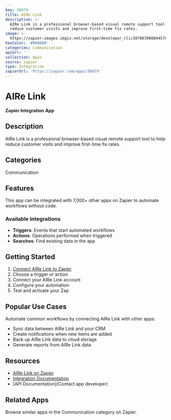 ```yaml
---
key: 36879
title: AIRe Link
description: >-
  AIRe Link is a professional browser-based visual remote support tool to help
  reduce customer visits and improve first-time fix rates.
image: >-
  https://zapier-images.imgix.net/storage/developer_cli/207803900844570545b68aa44502d5d5.png?auto=format%2Ccompress&ixlib=python-3.0.0&q=50
hexColor: '#000000'
categories: Communication
apiUrl: ''
collection: Apps
source: zapier
type: Integration
zapierUrl: 'https://zapier.com/apps/36879'
---
```

# AIRe Link

**Zapier Integration App**

## Description

AIRe Link is a professional browser-based visual remote support tool to help reduce customer visits and improve first-time fix rates.

## Categories

Communication

## Features

This app can be integrated with 7,000+ other apps on Zapier to automate workflows without code.

### Available Integrations

- **Triggers**: Events that start automated workflows
- **Actions**: Operations performed when triggered
- **Searches**: Find existing data in the app

## Getting Started

1. [Connect AIRe Link to Zapier](https://zapier.com/apps/36879)
2. Choose a trigger or action
3. Connect your AIRe Link account
4. Configure your automation
5. Test and activate your Zap

## Popular Use Cases

Automate common workflows by connecting AIRe Link with other apps:

- Sync data between AIRe Link and your CRM
- Create notifications when new items are added
- Back up AIRe Link data to cloud storage
- Generate reports from AIRe Link data

## Resources

- [AIRe Link on Zapier](https://zapier.com/apps/36879)
- [Integration Documentation](https://zapier.com/apps/36879/integrations)
- [API Documentation](Contact app developer)

## Related Apps

Browse similar apps in the Communication category on Zapier.
